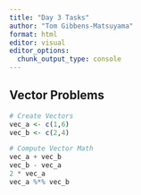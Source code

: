 ```yaml
---
title: "Day 3 Tasks"
author: "Tom Gibbens-Matsuyama"
format: html
editor: visual
editor_options: 
  chunk_output_type: console
---
```


## Vector Problems

```r
# Create Vectors
vec_a <- c(1,6)
vec_b <- c(2,4)

# Compute Vector Math
vec_a + vec_b
vec_b - vec_a
2 * vec_a
vec_a %*% vec_b

```

